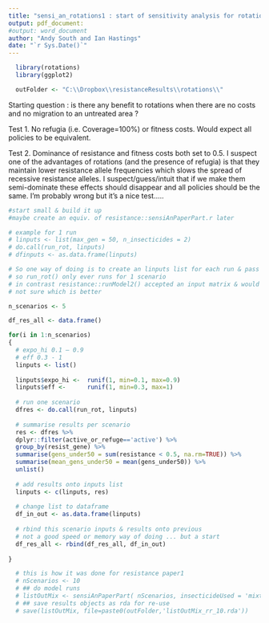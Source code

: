 ```yaml
---
title: "sensi_an_rotations1 : start of sensitivity analysis for rotations"
output: pdf_document:
#output: word_document
author: "Andy South and Ian Hastings"
date: "`r Sys.Date()`"
---
```



```r
  library(rotations)
  library(ggplot2)

  outFolder <- "C:\\Dropbox\\resistanceResults\\rotations\\"
```

Starting question : is there any benefit to rotations when there are no costs and no migration to an untreated area ?

Test 1. No refugia (i.e. Coverage=100%) or fitness costs. Would expect all policies to be equivalent.

Test 2. Dominance of resistance and fitness costs both set to 0.5.
I suspect one of the advantages of rotations (and the presence of refugia) is that they maintain lower resistance allele frequencies which slows the spread of recessive resistance alleles. I suspect/guess/intuit that if we make them semi-dominate these effects should disappear and all policies should be the same. I’m probably wrong but it’s a nice test…..

```r

#start small & build it up
#maybe create an equiv. of resistance::sensiAnPaperPart.r later

# example for 1 run
# linputs <- list(max_gen = 50, n_insecticides = 2)
# do.call(run_rot, linputs)
# dfinputs <- as.data.frame(linputs)

# So one way of doing is to create an linputs list for each run & pass to run_rot()
# so run_rot() only ever runs for 1 scenario
# in contrast resistance::runModel2() accepted an input matrix & would run for multiple scenarios
# not sure which is better

n_scenarios <- 5

df_res_all <- data.frame()

for(i in 1:n_scenarios)
{
  # expo_hi 0.1 – 0.9
  # eff 0.3 - 1
  linputs <- list()
  
  linputs$expo_hi <-  runif(1, min=0.1, max=0.9)
  linputs$eff <-      runif(1, min=0.3, max=1)
  
  # run one scenario
  dfres <- do.call(run_rot, linputs)
  
  # summarise results per scenario
  res <- dfres %>%
  dplyr::filter(active_or_refuge=='active') %>%
  group_by(resist_gene) %>%
  summarise(gens_under50 = sum(resistance < 0.5, na.rm=TRUE)) %>%
  summarise(mean_gens_under50 = mean(gens_under50)) %>%
  unlist()
  
  # add results onto inputs list
  linputs <- c(linputs, res)
  
  # change list to dataframe
  df_in_out <- as.data.frame(linputs)
  
  # rbind this scenario inputs & results onto previous
  # not a good speed or memory way of doing ... but a start
  df_res_all <- rbind(df_res_all, df_in_out)
  
}


```

<!-- eval=FALSE to stop slow code being executed after 1st time --> 
```r

  # this is how it was done for resistance paper1
  # nScenarios <- 10  
  # ## do model runs
  # listOutMix <- sensiAnPaperPart( nScenarios, insecticideUsed = 'mixture', experiment=experiment )
  # ## save results objects as rda for re-use
  # save(listOutMix, file=paste0(outFolder,'listOutMix_rr_10.rda'))

     
  
```  
